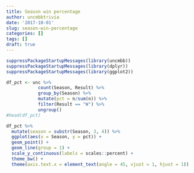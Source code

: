 ```yaml
---
title: Season win percentage
author: uncmbbtrivia
date: '2017-10-01'
slug: season-win-percentage
categories: []
tags: []
draft: true
---
```


```r
suppressPackageStartupMessages(library(uncmbb))
suppressPackageStartupMessages(library(dplyr))
suppressPackageStartupMessages(library(ggplot2))

df_pct <- unc %>% 
            count(Season, Result) %>% 
            group_by(Season) %>% 
            mutate(pct = n/sum(n)) %>% 
            filter(Result == "W") %>% 
            ungroup()
#head(df_pct)

df_pct %>%
  mutate(season = substr(Season, 3, 4)) %>%
  ggplot(aes(x = Season, y = pct)) +
  geom_point() +
  geom_line(group = 1) +
  scale_y_continuous(labels = scales::percent) +
  theme_bw() +
  theme(axis.text.x = element_text(angle = 45, vjust = 1, hjust = 1))

```
